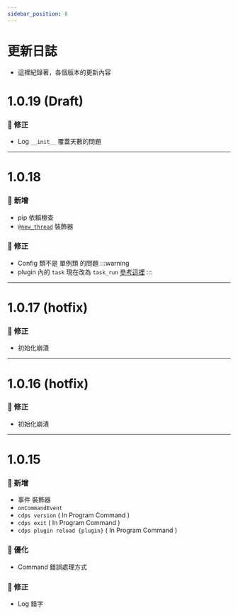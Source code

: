 ```yaml
---
sidebar_position: 8
---
```


# 更新日誌
- 這裡紀錄著，各個版本的更新內容

# 1.0.19 (Draft)
### 🐞 修正
- Log `__init__` 覆蓋天數的問題
---
# 1.0.18
### 🌟 新增
- pip 依賴檢查
- [`@new_thread`](../more/thread.mdx#new_thread) 裝飾器
### 🐞 修正
- Config 類不是 單例類 的問題
:::warning
- plugin 內的 `task` 現在改為 `task_run` [參考這裡](../more/thread.mdx#task_run)
:::
---
# 1.0.17 (hotfix)
### 🐞 修正
- 初始化崩潰
---
# 1.0.16 (hotfix)
### 🐞 修正
- 初始化崩潰
---
# 1.0.15
### 🌟 新增
- 事件 裝飾器
- `onCommandEvent`
- `cdps version` ( In Program Command )
- `cdps exit` ( In Program Command )
- `cdps plugin reload {plugin}` ( In Program Command )
### 🔌 優化
- Command 錯誤處理方式
### 🐞 修正
- Log 錯字